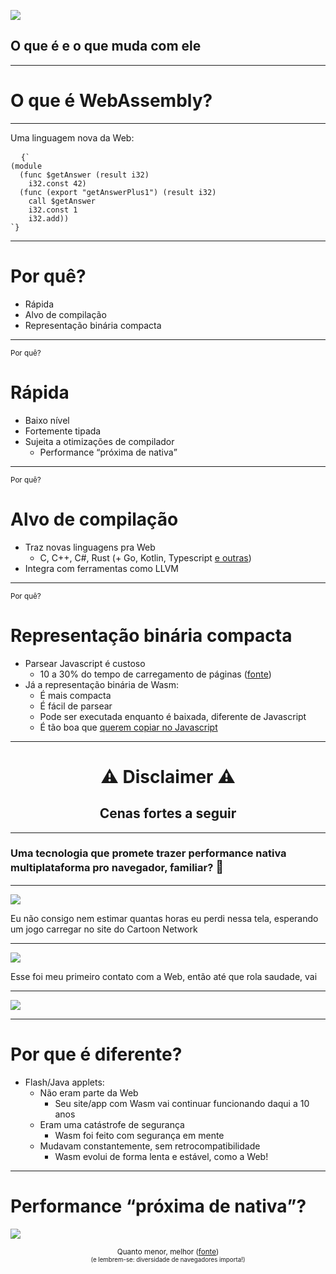 
![](./assets/images/web-assembly-logo.svg)

## O que é e o que muda com ele

---


# O que é WebAssembly?

---

<p>Uma linguagem nova da Web:</p>

<pre>
  <code>{`
(module
  (func $getAnswer (result i32)
    i32.const 42)
  (func (export "getAnswerPlus1") (result i32)
    call $getAnswer
    i32.const 1
    i32.add))
`}</code>
</pre>

---

# Por quê?

- Rápida
- Alvo de compilação
- Representação binária compacta

---

<small>Por quê?</small>

# Rápida

- Baixo nível
- Fortemente tipada
- Sujeita a otimizações de compilador
  - Performance <q>próxima de nativa</q>

---

<small>Por quê?</small>

# Alvo de compilação

- Traz novas linguagens pra Web
  - C, C++, C#, Rust (+ Go, Kotlin, Typescript [e outras](https://github.com/appcypher/awesome-wasm-langs))
- Integra com ferramentas como LLVM

---

<small>Por quê?</small>

# Representação binária compacta

- Parsear Javascript é custoso
  - 10 a 30% do tempo de carregamento de páginas ([fonte](https://medium.com/@addyosmani/the-cost-of-javascript-in-2018-7d8950fbb5d4))
- Já a representação binária de Wasm:
  - É mais compacta
  - É fácil de parsear
  - Pode ser executada enquanto é baixada, diferente de Javascript
  - É tão boa que [querem copiar no Javascript](https://github.com/tc39/proposal-binary-ast#faq)

---


<center>

# ⚠ Disclaimer ⚠

## Cenas fortes a seguir

</center>

---

### Uma tecnologia que promete trazer performance nativa multiplataforma pro navegador, familiar? <big>🤔</big>

---

![](./assets/images/shockwave.gif)

<Notes>
  Eu não consigo nem estimar quantas horas eu perdi nessa tela, esperando um
  jogo carregar no site do Cartoon Network
</Notes>

---

![](./assets/images/java-applet.jpg)

<Notes>
  Esse foi meu primeiro contato com a Web, então até que rola saudade, vai
</Notes>

---

![](./assets/images/unsupported-plugin.png)

---

# Por que é diferente?

- Flash/Java applets:
  - Não eram parte da Web
    - Seu site/app com Wasm vai continuar funcionando daqui a 10 anos
  - Eram uma catástrofe de segurança
    - Wasm foi feito com segurança em mente
  - Mudavam constantemente, sem retrocompatibilidade
    - Wasm evolui de forma lenta e estável, como a Web!

---

# Performance <q>próxima de nativa</q>?

![](./assets/images/benchmark-wasm-native.png)

<center>
  <small>
    Quanto menor, melhor (<a href="https://arxiv.org/abs/1901.09056">fonte</a>)
    <br />
    <small>(e lembrem-se: diversidade de navegadores importa!)</small>
  </small>
</center>
